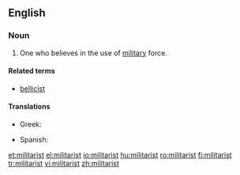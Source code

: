 ==English==
===Noun===
{{en-noun}}

#One who believes in the use of [[military]] force.

====Related terms====
* [[bellicist]]

====Translations====
{{trans-top|one who believes in military force}}
* Greek: {{t+|el|στρατοκράτης|m|tr=stratokrátis}}
{{trans-mid}}
*Spanish: {{t-|es|militarista|m|f}}
{{trans-bottom}}

[[et:militarist]]
[[el:militarist]]
[[io:militarist]]
[[hu:militarist]]
[[ro:militarist]]
[[fi:militarist]]
[[tr:militarist]]
[[vi:militarist]]
[[zh:militarist]]